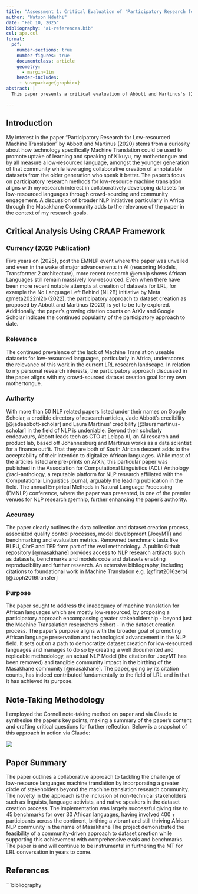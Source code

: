 ```yaml
---
title: "Assessment 1: Critical Evaluation of 'Participatory Research for Low-resourced Machine Translation'"
author: "Watson Ndethi"
date: "Feb 10, 2025"
bibliography: "a1-references.bib"
csl: apa.csl
format:
  pdf:
    number-sections: true
    number-figures: true
    documentclass: article
    geometry:
      - margin=1in
    header-includes: 
     - \usepackage{graphicx}
abstract: |
  This paper presents a critical evaluation of Abbott and Martinus's (2020) research on participatory methods for low-resource machine translation, specifically focusing on African languages. The evaluation employs the CRAAP framework to assess the currency, relevance, authority, accuracy, and purpose of the research. Furthermore, it reflects on the note-taking methodology used, provides a summary of the paper, and offers a critical reflection on the strengths and limitations of the participatory approach. The analysis connects the paper's findings to broader African NLP initiatives and the author's research interests in low-resource language preservation.

---
```


## Introduction
My interest in the paper "Participatory Research for Low-resourced Machine Translation" by Abbott and Martinus (2020) stems from a curiosity about how technology specifically Machine Translation could be used to promote uptake of learning and speaking of Kikuyu, my mothertongue and by all measure a low-resourced language, amongst the younger generation of that community while leveraging collaborative creation of annotatable datasets from the older generation who speak it better. 
The paper's focus on participatory research methods for low-resource machine translation aligns with my research interest in collaboratively developing datasets for low-resourced languages through crowd-sourcing and community engagement. 
A discussion of broader NLP initiatives particularly in Africa through the Masakhane Community adds to the relevance of the paper in the context of my research goals.

## Critical Analysis Using CRAAP Framework

### Currency (2020 Publication)

Five years on (2025), post the EMNLP event where the paper was unveiled and even in the wake of major advancements in AI (reasoning Models, Transformer 2 architecture), more recent research @emnlp shows African Languages still remain massively low-resourced.
Even when there have been more recent notable attempts at creation of datasets for LRL, for example the No Language Left Behind (NL2B) initiative by Meta @meta2022nl2b (2022), the participatory approach to dataset creation as proposed by Abbott and Martinus (2020) is yet to be fully explored.
Additionally, the paper's growing citation counts on ArXiv and Google Scholar indicate the continued popularity of the participatory approach to date.

### Relevance

The continued prevalence of the lack of Machine Translation useable datasets for low-resourced languages, particularly in Africa, underscores the relevance of this work in the current LRL research landscape. In relation to my personal research interests, the participatory approach discussed in the paper aligns with my crowd-sourced dataset creation goal for my own mothertongue.

### Authority

With more than 50 NLP related papers listed under their names on Google Scholar, a credible directory of research articles, Jade Abbott's credibility [@jadeabbott-scholar] and Laura Martinus' credibility [@lauramartinus-scholar] in the field of NLP is undeniable. Beyond their scholarly endeavours, Abbott leads tech as CTO at Lelapa AI, an AI research and product lab, based off Johannesburg and Martinus works as a data scientist for a finance outfit. That they are both of South African descent adds to the acceptability of their intention to digitalize African languages.
While most of the articles listed are pre-prints on ArXiv, this particular paper was published in the Association for Computational Linguistics (ACL) Anthology @acl-anthology, a reputable platform for NLP research affiliated with the Computational Linguistics journal, arguably the leading publication in the field.
The annual Empirical Methods in Natural Language Processing (EMNLP) conference, where the paper was presented, is one of the premier venues for NLP research @emnlp, further enhancing the paper's authority.

### Accuracy

The paper clearly outlines the data collection and dataset creation process, associated quality control processes, model development (JoeyMT) and benchmarking and evaluation metrics. Renowned benchmark tests like BLEU, ChrF and TER form part of the eval methodology.
A public Github repository [@masakhane] provides access to NLP research artifacts such as datasets, benchmarks and models code and datasets enabling reproducibility and further research. An extensive bibliography, including citations to foundational work in Machine Translation e.g. [@firat2016zero] [@zoph2016transfer]

### Purpose

The paper sought to address the inadequacy of machine translation for African languages which are mostly low-resourced, by proposing a participatory approach encompassing greater stakeholdership - beyond just the Machine Transalation researchers cohort - in the dataset creation process. The paper's purpose aligns with the broader goal of promoting African language preservation and technological advancement in the NLP field.
It sets out on a path to democratize dataset creation for low-resourced languages and manages to do so by creating a well documented and replicable methodology, an actual NLP Model (the citation for JoeyMT has been removed) and tangible community impact in the birthing of the Masakhane community [@masakhane]. The paper, going by its citation counts, has indeed contributed fundamentally to the field of LRL and in that it has achieved its purpose.

## Note-Taking Methodology

I employed the Cornell note-taking method on paper and via Claude to synthesise the paper's key points, making a summary of the paper's content and crafting critical questions for further reflection.
Below is a snapshot of this approach in action via Claude:

![](images/cornellNotesviaClaude.png){width=80%, fig.cap="Prompt: am using the Cornell method of note taking to read the paper attached (2020.findings-emnlp.195.pdf), reproduce 3 pages of notes with the most relevant takeaways"}

## Paper Summary

The paper outlines a collaborative approach to tackling the challenge of low-resource languages machine translation by incorporating a greater circle of stakeholders beyond the machine translation research community. The novelty in the approach is the inclusion of non-technical stakeholders such as linguists, language activists, and native speakers in the dataset creation process. 
The implementation was largely successful giving rise to 45 benchmarks for over 30 African languages, having involved 400 + participants across the continent, birthing a vibrant and still thriving African NLP community in the name of Masakhane
The project demonstrated the feasibility of a community-driven approach to dataset creation while supporting this achievement with comprehensive evals and benchmarks. The paper is and will continue to be instrumental in furthering the MT for LRL conversation in years to come.

## References
```bibliography
